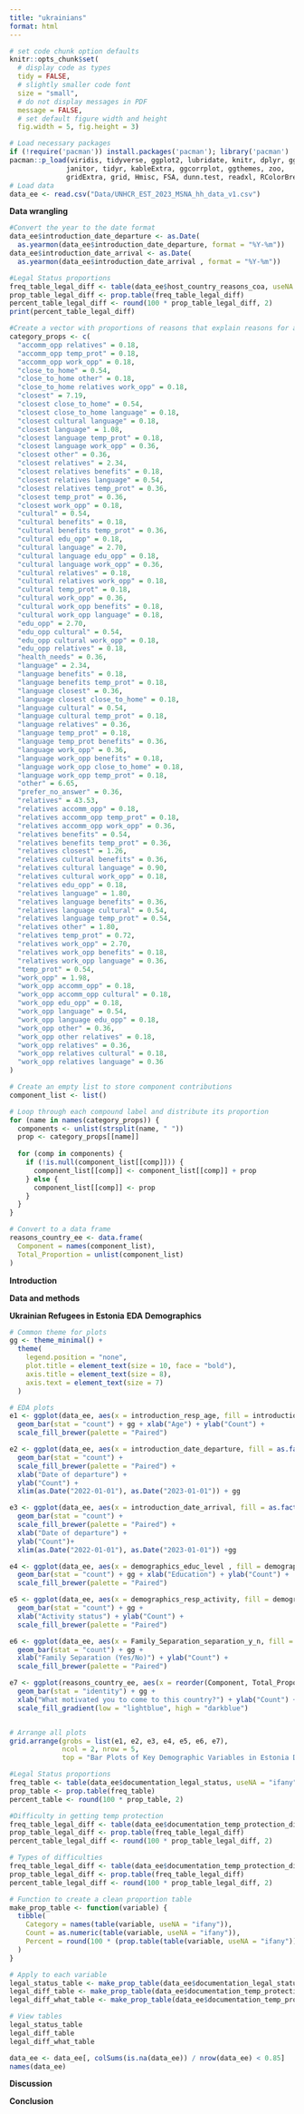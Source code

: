 ```yaml
---
title: "ukrainians"
format: html
---
```


```r
# set code chunk option defaults
knitr::opts_chunk$set(
  # display code as types
  tidy = FALSE, 
  # slightly smaller code font
  size = "small",
  # do not display messages in PDF
  message = FALSE,
  # set default figure width and height
  fig.width = 5, fig.height = 3) 
```

```r

# Load necessary packages
if (!require('pacman')) install.packages('pacman'); library('pacman')
pacman::p_load(viridis, tidyverse, ggplot2, lubridate, knitr, dplyr, ggpubr, 
              janitor, tidyr, kableExtra, ggcorrplot, ggthemes, zoo,
              gridExtra, grid, Hmisc, FSA, dunn.test, readxl, RColorBrewer)
# Load data
data_ee <- read.csv("Data/UNHCR_EST_2023_MSNA_hh_data_v1.csv")
```

**Data wrangling**

```r
#Convert the year to the date format
data_ee$introduction_date_departure <- as.Date(
  as.yearmon(data_ee$introduction_date_departure, format = "%Y-%m")) 
data_ee$introduction_date_arrival <- as.Date(
  as.yearmon(data_ee$introduction_date_arrival , format = "%Y-%m")) 

#Legal Status proportions
freq_table_legal_diff <- table(data_ee$host_country_reasons_coa, useNA = "ifany")
prop_table_legal_diff <- prop.table(freq_table_legal_diff)
percent_table_legal_diff <- round(100 * prop_table_legal_diff, 2)
print(percent_table_legal_diff)

#Create a vector with proportions of reasons that explain reasons for arrival
category_props <- c(
  "accomm_opp relatives" = 0.18,
  "accomm_opp temp_prot" = 0.18,
  "accomm_opp work_opp" = 0.18,
  "close_to_home" = 0.54,
  "close_to_home other" = 0.18,
  "close_to_home relatives work_opp" = 0.18,
  "closest" = 7.19,
  "closest close_to_home" = 0.54,
  "closest close_to_home language" = 0.18,
  "closest cultural language" = 0.18,
  "closest language" = 1.08,
  "closest language temp_prot" = 0.18,
  "closest language work_opp" = 0.36,
  "closest other" = 0.36,
  "closest relatives" = 2.34,
  "closest relatives benefits" = 0.18,
  "closest relatives language" = 0.54,
  "closest relatives temp_prot" = 0.36,
  "closest temp_prot" = 0.36,
  "closest work_opp" = 0.18,
  "cultural" = 0.54,
  "cultural benefits" = 0.18,
  "cultural benefits temp_prot" = 0.36,
  "cultural edu_opp" = 0.18,
  "cultural language" = 2.70,
  "cultural language edu_opp" = 0.18,
  "cultural language work_opp" = 0.36,
  "cultural relatives" = 0.18,
  "cultural relatives work_opp" = 0.18,
  "cultural temp_prot" = 0.18,
  "cultural work_opp" = 0.36,
  "cultural work_opp benefits" = 0.18,
  "cultural work_opp language" = 0.18,
  "edu_opp" = 2.70,
  "edu_opp cultural" = 0.54,
  "edu_opp cultural work_opp" = 0.18,
  "edu_opp relatives" = 0.18,
  "health_needs" = 0.36,
  "language" = 2.34,
  "language benefits" = 0.18,
  "language benefits temp_prot" = 0.18,
  "language closest" = 0.36,
  "language closest close_to_home" = 0.18,
  "language cultural" = 0.54,
  "language cultural temp_prot" = 0.18,
  "language relatives" = 0.36,
  "language temp_prot" = 0.18,
  "language temp_prot benefits" = 0.36,
  "language work_opp" = 0.36,
  "language work_opp benefits" = 0.18,
  "language work_opp close_to_home" = 0.18,
  "language work_opp temp_prot" = 0.18,
  "other" = 6.65,
  "prefer_no_answer" = 0.36,
  "relatives" = 43.53,
  "relatives accomm_opp" = 0.18,
  "relatives accomm_opp temp_prot" = 0.18,
  "relatives accomm_opp work_opp" = 0.36,
  "relatives benefits" = 0.54,
  "relatives benefits temp_prot" = 0.36,
  "relatives closest" = 1.26,
  "relatives cultural benefits" = 0.36,
  "relatives cultural language" = 0.90,
  "relatives cultural work_opp" = 0.18,
  "relatives edu_opp" = 0.18,
  "relatives language" = 1.80,
  "relatives language benefits" = 0.36,
  "relatives language cultural" = 0.54,
  "relatives language temp_prot" = 0.54,
  "relatives other" = 1.80,
  "relatives temp_prot" = 0.72,
  "relatives work_opp" = 2.70,
  "relatives work_opp benefits" = 0.18,
  "relatives work_opp language" = 0.36,
  "temp_prot" = 0.54,
  "work_opp" = 1.98,
  "work_opp accomm_opp" = 0.18,
  "work_opp accomm_opp cultural" = 0.18,
  "work_opp edu_opp" = 0.18,
  "work_opp language" = 0.54,
  "work_opp language edu_opp" = 0.18,
  "work_opp other" = 0.36,
  "work_opp other relatives" = 0.18,
  "work_opp relatives" = 0.36,
  "work_opp relatives cultural" = 0.18,
  "work_opp relatives language" = 0.36
)

# Create an empty list to store component contributions
component_list <- list()

# Loop through each compound label and distribute its proportion
for (name in names(category_props)) {
  components <- unlist(strsplit(name, " "))
  prop <- category_props[[name]]
  
  for (comp in components) {
    if (!is.null(component_list[[comp]])) {
      component_list[[comp]] <- component_list[[comp]] + prop
    } else {
      component_list[[comp]] <- prop
    }
  }
}

# Convert to a data frame
reasons_country_ee <- data.frame(
  Component = names(component_list),
  Total_Proportion = unlist(component_list)
)

```

**Introduction**

**Data and methods**

**Ukrainian Refugees in Estonia**
**EDA**
**Demographics**



```r
# Common theme for plots
gg <- theme_minimal() +
  theme(
    legend.position = "none",
    plot.title = element_text(size = 10, face = "bold"),
    axis.title = element_text(size = 8),
    axis.text = element_text(size = 7)
  )

# EDA plots
e1 <- ggplot(data_ee, aes(x = introduction_resp_age, fill = introduction_resp_age)) +
  geom_bar(stat = "count") + gg + xlab("Age") + ylab("Count") +
  scale_fill_brewer(palette = "Paired")

e2 <- ggplot(data_ee, aes(x = introduction_date_departure, fill = as.factor(introduction_date_departure))) +
  geom_bar(stat = "count") +
  scale_fill_brewer(palette = "Paired") +
  xlab("Date of departure") +
  ylab("Count") +
  xlim(as.Date("2022-01-01"), as.Date("2023-01-01")) + gg

e3 <- ggplot(data_ee, aes(x = introduction_date_arrival, fill = as.factor(introduction_date_arrival ))) +
  geom_bar(stat = "count") +
  scale_fill_brewer(palette = "Paired") +
  xlab("Date of departure") +
  ylab("Count")+
  xlim(as.Date("2022-01-01"), as.Date("2023-01-01")) +gg

e4 <- ggplot(data_ee, aes(x = demographics_educ_level , fill = demographics_educ_level  )) +
  geom_bar(stat = "count") + gg + xlab("Education") + ylab("Count") +
  scale_fill_brewer(palette = "Paired")

e5 <- ggplot(data_ee, aes(x = demographics_resp_activity, fill = demographics_resp_activity)) +
  geom_bar(stat = "count") + gg + 
  xlab("Activity status") + ylab("Count") +
  scale_fill_brewer(palette = "Paired")

e6 <- ggplot(data_ee, aes(x = Family_Separation_separation_y_n, fill = Family_Separation_separation_y_n)) +
  geom_bar(stat = "count") + gg +
  xlab("Family Separation (Yes/No)") + ylab("Count") +
  scale_fill_brewer(palette = "Paired")

e7 <- ggplot(reasons_country_ee, aes(x = reorder(Component, Total_Proportion), y = Total_Proportion, fill = Total_Proportion)) +
  geom_bar(stat = "identity") + gg +
  xlab("What motivated you to come to this country?") + ylab("Count") +
  scale_fill_gradient(low = "lightblue", high = "darkblue")


# Arrange all plots
grid.arrange(grobs = list(e1, e2, e3, e4, e5, e6, e7),
             ncol = 2, nrow = 5,
             top = "Bar Plots of Key Demographic Variables in Estonia Dataset")
```

```r
#Legal Status proportions
freq_table <- table(data_ee$documentation_legal_status, useNA = "ifany")
prop_table <- prop.table(freq_table)
percent_table <- round(100 * prop_table, 2)

#Difficulty in getting temp protection
freq_table_legal_diff <- table(data_ee$documentation_temp_protection_difficulty, useNA = "ifany")
prop_table_legal_diff <- prop.table(freq_table_legal_diff)
percent_table_legal_diff <- round(100 * prop_table_legal_diff, 2)

# Types of difficulties 
freq_table_legal_diff <- table(data_ee$documentation_temp_protection_difficulty_what, useNA = "ifany")
prop_table_legal_diff <- prop.table(freq_table_legal_diff)
percent_table_legal_diff <- round(100 * prop_table_legal_diff, 2)

# Function to create a clean proportion table
make_prop_table <- function(variable) {
  tibble(
    Category = names(table(variable, useNA = "ifany")),
    Count = as.numeric(table(variable, useNA = "ifany")),
    Percent = round(100 * (prop.table(table(variable, useNA = "ifany"))), 2)
  )
}

# Apply to each variable
legal_status_table <- make_prop_table(data_ee$documentation_legal_status)
legal_diff_table <- make_prop_table(data_ee$documentation_temp_protection_difficulty)
legal_diff_what_table <- make_prop_table(data_ee$documentation_temp_protection_difficulty_what)

# View tables
legal_status_table
legal_diff_table
legal_diff_what_table

```

```r

data_ee <- data_ee[, colSums(is.na(data_ee)) / nrow(data_ee) < 0.85]
names(data_ee)

```

**Discussion**

**Conclusion**
